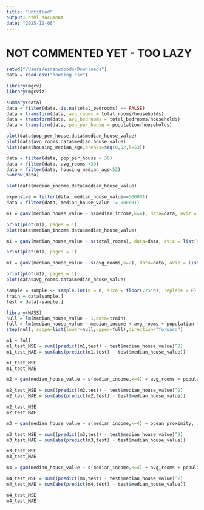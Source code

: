 ```yaml
---
title: "Untitled"
output: html_document
date: "2025-10-06"
---
```

# NOT COMMENTED YET - TOO LAZY
```r
setwd("/Users/ezranwobodo/Downloads")
data = read.csv("housing.csv")

library(mgcv)
library(mgcViz)
```

```r
summary(data)
data = filter(data, is.na(total_bedrooms) == FALSE)
data = transform(data, avg_rooms = total_rooms/households)
data = transform(data, avg_bedrooms = total_bedrooms/households)
data = transform(data, pop_per_house = population/households)
```

```r
plot(data$pop_per_house,data$median_house_value)
plot(data$avg_rooms,data$median_house_value)
hist(data$housing_median_age,breaks=seq(0,52,l=53))
```

```r
data = filter(data, pop_per_house < 30)
data = filter(data, avg_rooms <30)
data = filter(data, housing_median_age<52)
n=nrow(data)
```


```r
plot(data$median_income,data$median_house_value)

expensive = filter(data, median_house_value==500001)
data = filter(data, median_house_value != 500001)
```

```r
m1 = gamV(median_house_value ~ s(median_income,k=4), data=data, aViz = list(nsim = 50))

print(plot(m1), pages = 1)
plot(data$median_income,data$median_house_value)
```

```r
m1 = gamV(median_house_value ~ s(total_rooms), data=data, aViz = list(nsim = 50))

print(plot(m1), pages = 1)
```

```r
m1 = gamV(median_house_value ~ s(avg_rooms,k=2), data=data, aViz = list(nsim = 50))

print(plot(m1), pages = 1)
plot(data$avg_rooms,data$median_house_value)
```
```r
sample = sample <- sample.int(n = n, size = floor(.75*n), replace = F)
train = data[sample,]
test = data[-sample,]
```

```r
library(MASS)
null = lm(median_house_value ~ 1,data=train)
full = lm(median_house_value ~ median_income + avg_rooms + population + households + total_rooms + total_bedrooms + housing_median_age + ocean_proximity, data=train)
step(null, scope=list(lower=null,upper=full),direction="forward")
```

```r
m1 = full
m1_test_MSE = sum((predict(m1,test) - test$median_house_value)^2)
m1_test_MAE = sum(abs(predict(m1,test) - test$median_house_value))

m1_test_MSE
m1_test_MAE
```
```r
m2 = gam(median_house_value ~ s(median_income,k=4) + avg_rooms + population + households + total_rooms + total_bedrooms + housing_median_age + ocean_proximity, data=train)

m2_test_MSE = sum((predict(m2,test) - test$median_house_value)^2)
m2_test_MAE = sum(abs(predict(m2,test) - test$median_house_value))

m2_test_MSE
m2_test_MAE
```
```r
m3 = gam(median_house_value ~ s(median_income,k=4) + ocean_proximity, data=train)

m3_test_MSE = sum((predict(m3,test) - test$median_house_value)^2)
m3_test_MAE = sum(abs(predict(m3,test) - test$median_house_value))

m3_test_MSE
m3_test_MAE
```
```r
m4 = gam(median_house_value ~ s(median_income,k=4) + avg_rooms + population + households + s(total_rooms,k=3) + total_bedrooms + housing_median_age + ocean_proximity, data=train)

m4_test_MSE = sum((predict(m4,test) - test$median_house_value)^2)
m4_test_MAE = sum(abs(predict(m4,test) - test$median_house_value))

m4_test_MSE
m4_test_MAE
```